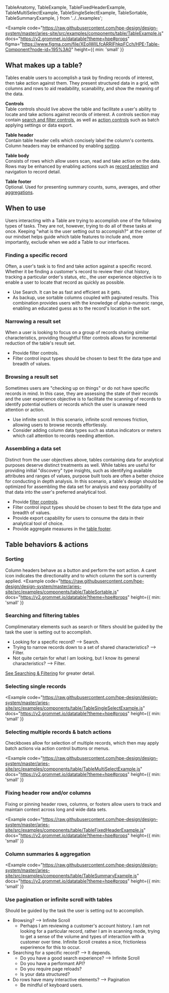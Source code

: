   TableAnatomy,
  TableExample,
  TableFixedHeaderExample,
  TableMultiSelectExample,
  TableSingleSelectExample,
  TableSortable,
  TableSummaryExample,
} from '../../examples';

<Example
  code="https://raw.githubusercontent.com/hpe-design/design-system/master/aries-site/src/examples/components/table/TableExample.js"
  docs="https://v2.grommet.io/datatable?theme=hpe#props"
  figma="https://www.figma.com/file/XEoIWIlLfcARRIFhkpFCch/HPE-Table-Component?node-id=195%3A0"
  height={{ min: 'small' }}
>
  <TableExample />
</Example>

## What makes up a table?
Tables enable users to accomplish a task by finding records of interest, then take action against them.
They present structured data in a grid, with columns and rows to aid readability, scanability, and show 
the meaning of the data.

<TableAnatomy />

**Controls**<br />
Table controls should live above the table and facilitate a user's ability to locate and 
take actions against records of interest. A controls section may contain [search and filter 
controls](#searching-and-filtering-tables), as well as [action controls](#selecting-multiple-records-and-batch-actions) 
such as batch applying settings or data export.

**Table header**<br />
Contain table header cells which concisely label the column's contents.
Column headers may be enhanced by enabling [sorting](#sorting).

**Table body**<br />
Consists of rows which allow users scan, read and take action on the data. 
Rows may be enhanced by enabling actions such as [record selection](#selecting-single-records) and 
navigation to record detail.

**Table footer**<br />
Optional. Used for presenting summary counts, sums, averages, and other [aggregations](#column-summaries-and-aggregation).

<!--
**Cells**<br />
Commonly contain numerical and textual data, but may also include visuals such as meters, 
status indicators, anchors, and buttons.
[Cell variants, actions & behaviors >]()
-->

## When to use
Users interacting with a Table are trying to accomplish one of the following types of tasks.
They are not, however, trying to do all of these tasks at once.
Keeping "what is the user setting out to accompish?" at the center of our mindset helps guide which 
table features to include and, more importantly, exclude when we add a Table to our interfaces.

### Finding a specific record
Often, a user's task is to find and take action against a specific record. Whether it be 
finding a customer's record to review their chat history, tracking a particular order's 
status, etc., the user experience objective is to enable a user to locate that record as 
quickly as possible.

- Use Search. It can be as fast and efficient as it gets. 
- As backup, use sortable columns coupled with paginated results. This combination 
provides users with the knowledge of alpha-numeric range, enabling an 
educated guess as to the record's location in the sort.

<ExampleImagePreview
  label="See finding a specific record"
  href="#searching-and-filtering-tables"
  src="/static/images/Searching_Data_Tables.png"
  alt="Example demonstrating how to find a record of interest with a Table"
/>

### Narrowing a result set
When a user is looking to focus on a group of records sharing similar characteristics, 
providing thoughtful filter controls allows for incremental reduction of the table's 
result set.

- Provide filter controls.
- Filter control input types should be chosen to best fit the data type and breadth of values.

<ExampleImagePreview
  label="Learn more about providing a great filter experience"
  href="#searching-and-filtering-tables"
  src="/static/images/Filtering_Data_Tables.png"
  alt="Example demonstrating how to find a record of interest with a Table"
/>

### Browsing a result set
Sometimes users are "checking up on things" or do not have specific records 
in mind. In this case, they are assessing the state of their records and the 
user experience objective is to facilitate the scanning of records to identify 
potential outliers or records which the user is unaware need attention or action.

- Use infinite scroll. In this scenario, infinite scroll removes friction, 
allowing users to browse records effortlessly.
- Consider adding column data types such as status indicators or meters 
which call attention to records needing attention.

<ExampleImagePreview
  label="Using infinite scroll with tables"
  href="#use-pagination-or-infinite-scroll-with-tables"
  src="/static/images/Browsing_For_Outliers.png"
  alt="Example demonstrating how to find a record of interest with a Table"
/>

### Assembling a data set
Distinct from the user objectives above, tables containing data for analytical 
purposes deserve distinct treatments as well. While tables are useful for 
providing initial "discovery" type insights, such as identifying available attributes
and ranges of values, purpose built tools are often a better choice for conducting 
in depth analysis. In this scenario, a table's design should be optimized for 
assembling the data set for analysis and easy portability of that data into the 
user's preferred analytical tool.

- Provide [filter controls](#searching-and-filtering-tables).
- Filter control input types should be chosen to best fit the data type and breadth of values.
- Provide export capability for users to consume the data in their analytical 
tool of choice.
- Provide aggregate measures in the [table footer](#column-summaries-and-aggregation).

<!--
## Guidelines
-->

<!--
### How many columns?
The number of columns and rows should be guided by the task the user is setting 
out to accomplish.

Generally, if there are more than 5-7 columns in the table, it is a sign that 
a single table is trying to solve too many user problems at once. In that case, 
consider:
- Are there too many user persona types using this view? If so, are there opportunities 
to personalize the view by role?
- What are the user interactions leading up to the table view? Are there opportunities 
to improve navigation and build intentful user flows?
- Perhaps, it is unclear as to what the user problem the table is attempting 
to solve? A good opportunity for speaking to and learning from end users!

**The Exception**<br />
In an analytical context, where the goal is to assemble a data set and identify patterns 
within it, a larger number of columns may be neccessary.

In this context, a Table should facilitate the assembly of the data set and make the set 
accessible in a tool specifically designed for analysis.
-->

## Table behaviors & actions

### Sorting
Column headers behave as a button and perform the sort action. A caret icon indicates 
the directionality and to which column the sort is currently applied.
<Example
  code="https://raw.githubusercontent.com/hpe-design/design-system/master/aries-site/src/examples/components/table/TableSortable.js"
  docs="https://v2.grommet.io/datatable?theme=hpe#props"
  height={{ min: 'small' }}
>
  <TableSortable />
</Example>

### Searching and filtering tables
Complimenatary elements such as search or filters should be guided by the task the user 
is setting out to accomplish.
- Looking for a specific record? --> Search.
- Trying to narrow records down to a set of shared characteristics? --> Filter.
- Not quite certain for what I am looking, but I know its general characteristics? --> Filter.

[See Searching & Filtering]() for greater detail.

### Selecting single records
<Example
  code="https://raw.githubusercontent.com/hpe-design/design-system/master/aries-site/src/examples/components/table/TableSingleSelectExample.js"
  docs="https://v2.grommet.io/datatable?theme=hpe#props"
  height={{ min: 'small' }}
>
  <TableSingleSelectExample />
</Example>

### Selecting multiple records & batch actions
Checkboxes allow for selection of multiple records, which then may apply 
batch actions via action control buttons or menus. 

<Example
  code="https://raw.githubusercontent.com/hpe-design/design-system/master/aries-site/src/examples/components/table/TableMultiSelectExample.js"
  docs="https://v2.grommet.io/datatable?theme=hpe#props"
  height={{ min: 'small' }}
>
  <TableMultiSelectExample />
</Example>

### Fixing header row and/or columns
Fixing or pinning header rows, columns, or footers allow users to track and 
maintain context across long and wide data sets.

<Example
  code="https://raw.githubusercontent.com/hpe-design/design-system/master/aries-site/src/examples/components/table/TableFixedHeaderExample.js"
  docs="https://v2.grommet.io/datatable?theme=hpe#props"
  height={{ min: 'small' }}
>
  <TableFixedHeaderExample />
</Example>

### Column summaries & aggregation
<Example
  code="https://raw.githubusercontent.com/hpe-design/design-system/master/aries-site/src/examples/components/table/TableSummaryExample.js"
  docs="https://v2.grommet.io/datatable?theme=hpe#props"
  height={{ min: 'small' }}
>
  <TableSummaryExample />
</Example>

### Use pagination or infinite scroll with tables
Should be guided by the task the user is setting out to accomplish.

- Browsing? --> Infinite Scroll
  - Perhaps I am reviewing a customer's account history. I am not looking for 
  a particular record, rather I am in scanning mode, trying to get a sense of 
  the volume and types of interaction with a customer over time. Infinite Scroll 
  creates a nice, frictionless experirence for this to occur.
- Searching for a specific record? --> It depends.
  - Do you have a good search experience? --> Infinite Scroll
  - Do you have a performant API?
  - Do you require page reloads?
  - Is your data structured? 
- Do rows have many interactive elements? --> Pagination
  - Be mindful of keyboard users.

<!-- To be added. Placeholders for future content.
### Pagination

### Infinite Scroll

## Table Cells
-->